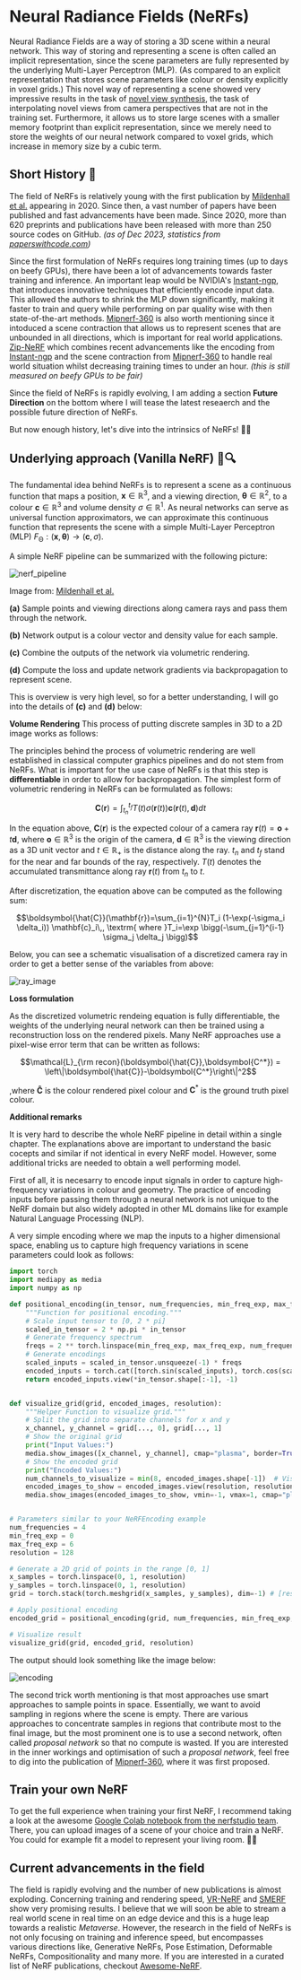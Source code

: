 # Neural Radiance Fields (NeRFs)

Neural Radiance Fields are a way of storing a 3D scene within a neural network. This way of storing and representing a scene is often called an implicit representation, since the scene parameters are fully represented by the underlying Multi-Layer Perceptron (MLP). 
(As compared to an explicit representation that stores scene parameters like colour or density explicitly in voxel grids.) 
This novel way of representing a scene showed very impressive results in the task of [novel view synthesis](https://en.wikipedia.org/wiki/View_synthesis), the task of interpolating novel views from camera perspectives that are not in the training set. 
Furthermore, it allows us to store large scenes with a smaller memory footprint than explicit representation, since we merely need to store the weights of our neural network compared to voxel grids, which increase in memory size by a cubic term.

## Short History 📖
The field of NeRFs is relatively young with the first publication by [Mildenhall et al.](https://www.matthewtancik.com/nerf) appearing in 2020. 
Since then, a vast number of papers have been published and fast advancements have been made. 
Since 2020, more than 620 preprints and publications have been released with more than 250 source codes on GitHub. 
*(as of Dec 2023, statistics from [paperswithcode.com](https://paperswithcode.com/method/nerf))*

Since the first formulation of NeRFs requires long training times (up to days on beefy GPUs), there have been a lot of advancements towards faster training and inference. 
An important leap would be NVIDIA's [Instant-ngp](https://nvlabs.github.io/instant-ngp/), that introduces innovative techniques that efficiently encode input data. 
This allowed the authors to shrink the MLP down significantly, making it faster to train and query while performing on par quality wise with then state-of-the-art methods. 
[Mipnerf-360](https://jonbarron.info/mipnerf360/) is also worth mentioning since it intoduced a scene contraction that allows us to represent scenes that are unbounded in all directions, which is important for real world applications. 
[Zip-NeRF](https://jonbarron.info/zipnerf/) which combines recent advancements like the encoding from [Instant-ngp](https://nvlabs.github.io/instant-ngp/) and the scene contraction from [Mipnerf-360](https://jonbarron.info/mipnerf360/) to handle real world situation whilst decreasing training times to under an hour. 
*(this is still measured on beefy GPUs to be fair)*

Since the field of NeRFs is rapidly evolving, I am adding a section **Future Direction** on the bottom where I will tease the latest reseaerch and the possible future direction of NeRFs.

But now enough history, let's dive into the intrinsics of NeRFs! 🚀🚀


## Underlying approach (Vanilla NeRF) 📘🔍
The fundamental idea behind NeRFs is to represent a scene as a continuous function that maps a position, $\mathbf{x} \in \mathbb{R}^{3}$, and a viewing direction, $\boldsymbol{\theta} \in \mathbb{R}^{2}$, to a colour $\mathbf{c} \in \mathbb{R}^{3}$ and volume density $\sigma \in \mathbb{R}^{1}$. 
As neural networks can serve as universal function approximators, we can approximate this continuous function that represents the scene with a simple Multi-Layer Perceptron (MLP) $F_{\mathrm{\Theta}} : (\mathbf{x}, \boldsymbol{\theta}) \to (\mathbf{c},\sigma)$.

A simple NeRF pipeline can be summarized with the following picture:

![nerf_pipeline](https://huggingface.co/datasets/hf-vision/course-assets/blob/main/nerf_pipeline.png)

Image from: [Mildenhall et al.](https://www.matthewtancik.com/nerf)

**(a)** Sample points and viewing directions along camera rays and pass them through the network.

**(b)** Network output is a colour vector and density value for each sample.

**(c)** Combine the outputs of the network via volumetric rendering. 

**(d)** Compute the loss and update network gradients via backpropagation to represent scene.

This is overview is very high level, so for a better understanding, I will go into the details of 
**(c)** and **(d)** below:

**Volume Rendering**
This process of putting discrete samples in 3D to a 2D image works as follows:

The principles behind the process of volumetric rendering are well established in classical computer graphics pipelines and do not stem from NeRFs. 
What is important for the use case of NeRFs is that this step is **differentiable** in order to allow for backpropagation. The simplest form of volumetric rendering in NeRFs can be formulated as follows:

$$\mathbf{C}(\mathbf{r}) = \int_{t_n}^{t_f}T(t)\sigma(\mathbf{r}(t))\mathbf{c}(\mathbf{r}(t),\mathbf{d})dt$$

In the equation above, $\mathbf{C}(\mathbf{r})$ is the expected colour of a camera ray $\mathbf{r}(t)=\mathbf{o}+t\mathbf{d}$, where $\mathbf{o} \in \mathbb{R}^{3}$ is the origin of the camera, $\boldsymbol{d} \in \mathbb{R}^{3}$ is the viewing direction as a 3D unit vector and $t \in \mathbb{R}_+$ is the distance along the ray. 
$t_n$ and $t_f$ stand for the near and far bounds of the ray, respectively. 
$T(t)$ denotes the accumulated transmittance along ray $\mathbf{r}(t)$ from $t_n$ to $t$.

After discretization, the equation above can be computed as the following sum:

$$\boldsymbol{\hat{C}}(\mathbf{r})=\sum_{i=1}^{N}T_i (1-\exp(-\sigma_i \delta_i)) \mathbf{c}_i\,, \textrm{ where }T_i=\exp \bigg(-\sum_{j=1}^{i-1} \sigma_j \delta_j \bigg)$$

Below, you can see a schematic visualisation of a discretized camera ray in order to get a better sense of the variables from above:

![ray_image](https://huggingface.co/datasets/hf-vision/course-assets/blob/main/nerf_ray_visualisation.png)

**Loss formulation**

As the discretized volumetric rendeing equation is fully differentiable, the weights of the underlying neural network can then be trained using a reconstruction loss on the rendered pixels. 
Many NeRF approaches use a pixel-wise error term that can be written as follows:

$$\mathcal{L}_{\rm recon}(\boldsymbol{\hat{C}},\boldsymbol{C^*}) = \left\|\boldsymbol{\hat{C}}-\boldsymbol{C^*}\right\|^2$$

,where $\boldsymbol{\hat{C}}$ is the colour rendered pixel colour and $\boldsymbol{C}^*$ is the ground truth pixel colour.

**Additional remarks**

It is very hard to describe the whole NeRF pipeline in detail within a single chapter. 
The explanations above are important to understand the basic cocepts and similar if not identical in every NeRF model. 
However, some additional tricks are needed to obtain a well performing model.

First of all, it is necesarry to encode input signals in order to capture high-frequency variations in colour and geometry. 
The practice of encoding inputs before passing them through a neural network is not unique to the NeRF domain but also widely adopted in other ML domains like for example Natural Language Processing (NLP).

A very simple encoding where we map the inputs to a higher dimensional space, enabling us to capture high frequency variations in scene parameters could look as follows:

```python
import torch
import mediapy as media
import numpy as np

def positional_encoding(in_tensor, num_frequencies, min_freq_exp, max_freq_exp):
    """Function for positional encoding."""
    # Scale input tensor to [0, 2 * pi]
    scaled_in_tensor = 2 * np.pi * in_tensor
    # Generate frequency spectrum
    freqs = 2 ** torch.linspace(min_freq_exp, max_freq_exp, num_frequencies, device=in_tensor.device)
    # Generate encodings
    scaled_inputs = scaled_in_tensor.unsqueeze(-1) * freqs
    encoded_inputs = torch.cat([torch.sin(scaled_inputs), torch.cos(scaled_inputs)], dim=-1)
    return encoded_inputs.view(*in_tensor.shape[:-1], -1)


def visualize_grid(grid, encoded_images, resolution):
    """Helper Function to visualize grid."""
    # Split the grid into separate channels for x and y
    x_channel, y_channel = grid[..., 0], grid[..., 1]
    # Show the original grid
    print("Input Values:")
    media.show_images([x_channel, y_channel], cmap="plasma", border=True)
    # Show the encoded grid
    print("Encoded Values:")
    num_channels_to_visualize = min(8, encoded_images.shape[-1])  # Visualize up to 8 channels
    encoded_images_to_show = encoded_images.view(resolution, resolution, -1).permute(2, 0, 1)[:num_channels_to_visualize]
    media.show_images(encoded_images_to_show, vmin=-1, vmax=1, cmap="plasma", border=True)


# Parameters similar to your NeRFEncoding example
num_frequencies = 4
min_freq_exp = 0
max_freq_exp = 6
resolution = 128

# Generate a 2D grid of points in the range [0, 1]
x_samples = torch.linspace(0, 1, resolution)
y_samples = torch.linspace(0, 1, resolution)
grid = torch.stack(torch.meshgrid(x_samples, y_samples), dim=-1) # [resolution, resolution, 2]

# Apply positional encoding
encoded_grid = positional_encoding(grid, num_frequencies, min_freq_exp, max_freq_exp)

# Visualize result
visualize_grid(grid, encoded_grid, resolution)
```

The output should look something like the image below:

![encoding](https://huggingface.co/datasets/hf-vision/course-assets/blob/main/nerf_encodings.png)

The second trick worth mentioning is that most approaches use smart approaches to sample points in space. 
Essentially, we want to avoid sampling in regions where the scene is empty. 
There are various approaches to concentrate samples in regions that contribute most to the final image, but the most prominent one is to use a second network, often called *proposal network* so that no compute is wasted. 
If you are interested in the inner workings and optimisation of such a *proposal network*, feel free to dig into the publication of [Mipnerf-360](https://jonbarron.info/mipnerf360/), where it was first proposed.

## Train your own NeRF
To get the full experience when training your first NeRF, I recommend taking a look at the awesome [Google Colab notebook from the nerfstudio team](https://colab.research.google.com/github/nerfstudio-project/nerfstudio/blob/main/colab/demo.ipynb). 
There, you can upload images of a scene of your choice and train a NeRF. You could for example fit a model to represent your living room. 🎉🎉

## Current advancements in the field
The field is rapidly evolving and the number of new publications is almost exploding. 
Concerning training and rendering speed, [VR-NeRF](https://vr-nerf.github.io) and [SMERF](https://smerf-3d.github.io) show very promising results. 
I believe that we will soon be able to stream a real world scene in real time on an edge device and this is a huge leap towards a realistic *Metaverse*. 
However, the research in the field of NeRFs is not only focusing on training and inference speed, but encompasses various directions like, Generative NeRFs, Pose Estimation, Deformable NeRFs, Compositionality and many more. 
If you are interested in a curated list of NeRF publications, checkout [Awesome-NeRF](https://github.com/awesome-NeRF/awesome-NeRF).
